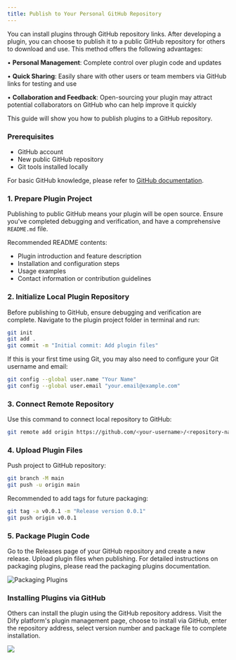 ```yaml
---
title: Publish to Your Personal GitHub Repository
---
```



You can install plugins through GitHub repository links. After developing a plugin, you can choose to publish it to a public GitHub repository for others to download and use. This method offers the following advantages:

• **Personal Management**: Complete control over plugin code and updates

• **Quick Sharing**: Easily share with other users or team members via GitHub links for testing and use

• **Collaboration and Feedback**: Open-sourcing your plugin may attract potential collaborators on GitHub who can help improve it quickly

This guide will show you how to publish plugins to a GitHub repository.

### **Prerequisites**

* GitHub account
* New public GitHub repository
* Git tools installed locally

For basic GitHub knowledge, please refer to [GitHub documentation](https://docs.github.com/en/repositories/creating-and-managing-repositories/creating-a-new-repository).

### **1. Prepare Plugin Project**

Publishing to public GitHub means your plugin will be open source. Ensure you've completed debugging and verification, and have a comprehensive `README.md` file.

Recommended README contents:

* Plugin introduction and feature description
* Installation and configuration steps
* Usage examples
* Contact information or contribution guidelines

### **2. Initialize Local Plugin Repository**

Before publishing to GitHub, ensure debugging and verification are complete. Navigate to the plugin project folder in terminal and run:

```bash
git init
git add .
git commit -m "Initial commit: Add plugin files"
```

If this is your first time using Git, you may also need to configure your Git username and email:

```bash
git config --global user.name "Your Name"
git config --global user.email "your.email@example.com"
```

### **3. Connect Remote Repository**

Use this command to connect local repository to GitHub:

```bash
git remote add origin https://github.com/<your-username>/<repository-name>.git
```

### **4. Upload Plugin Files**

Push project to GitHub repository:

```bash
git branch -M main
git push -u origin main
```

Recommended to add tags for future packaging:

```bash
git tag -a v0.0.1 -m "Release version 0.0.1"
git push origin v0.0.1
```

### **5. Package Plugin Code**

Go to the Releases page of your GitHub repository and create a new release. Upload plugin files when publishing. For detailed instructions on packaging plugins, please read the packaging plugins documentation.

![Packaging Plugins](https://assets-docs.dify.ai/2024/12/5cb4696348cc6903e380287fce8f529d.png)

### **Installing Plugins via GitHub**

Others can install the plugin using the GitHub repository address. Visit the Dify platform's plugin management page, choose to install via GitHub, enter the repository address, select version number and package file to complete installation.

![](https://assets-docs.dify.ai/2024/12/3c2612349c67e6898a1f33a7cc320468.png)

